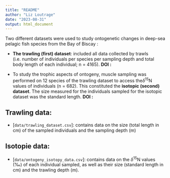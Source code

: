 ```yaml
---
title: "README"
author: "Liz Loutrage"
date: "2023-08-31"
output: html_document
---
```



Two different datasets were used to study ontogenetic changes in deep-sea pelagic fish species from the Bay of Biscay :

- __The trawling (first) dataset__: included all data collected by trawls (i.e. number of individuals per species per sampling depth and total body length of each individual; n = 4165). __DOI :__ 

- To study the trophic aspects of ontogeny, muscle sampling was performed on 12 species of the trawling dataset to access the$\delta$<sup>15</sup>N values of individuals (n = 682). This constituted the __isotopic (second) dataset__. The size measured for the individuals sampled for the isotopic dataset was the standard length. __DOI :__

## Trawling data: 
  - [`data/trawling_dataset.csv`]: contains data on the size (total length in cm) of the sampled individuals and the sampling depth (m)

## Isotopie data:
  - [`data/ontogeny_isotopy_data.csv`]: contains data on the $\delta$<sup>15</sup>N values (‰) of each individual sampled, as well as their size (standard length in cm) and the trawling depth (m). 
